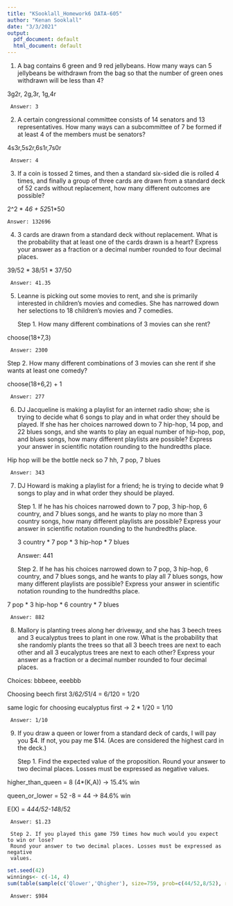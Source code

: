 ```yaml
---
title: "KSooklall_Homework6 DATA-605"
author: "Kenan Sooklall"
date: "3/3/2021"
output:
  pdf_document: default
  html_document: default
---
```


1.   A bag contains 6 green and 9 red jellybeans. How many ways can 5 jellybeans be
     withdrawn from the bag so that the number of green ones withdrawn will be less than
     4?

3g2r, 2g,3r, 1g,4r


     Answer: 3


2.   A certain congressional committee consists of 14 senators and 13 representatives. How
     many ways can a subcommittee of 7 be formed if at least 4 of the members must be
     senators?

4s3r,5s2r,6s1r,7s0r

     Answer: 4


3.   If a coin is tossed 2 times, and then a standard six-sided die is rolled 4 times, and finally a group of three cards are drawn from a standard deck of 52 cards without replacement, how many different outcomes are possible?

2^2 * 4*6 + 52*51*50

    Answer: 132696


4.   3 cards are drawn from a standard deck without replacement. What is the probability
     that at least one of the cards drawn is a heart? Express your answer as a fraction or a
     decimal number rounded to four decimal places.

39/52 * 38/51 * 37/50

     Answer: 41.35


5.   Leanne is picking out some movies to rent, and she is primarily interested in children's
     movies and comedies. She has narrowed down her selections to 18 children's movies
     and 7 comedies.

     Step 1. How many different combinations of 3 movies can she rent?
     
choose(18+7,3)

     Answer: 2300

   Step 2. How many different combinations of 3 movies can she rent if she wants at least
   one comedy?
     
choose(18+6,2) + 1

     Answer: 277


6.   DJ Jacqueline is making a playlist for an internet radio show; she is trying to decide what
     6 songs to play and in what order they should be played. If she has her choices
     narrowed down to 7 hip-hop, 14 pop, and 22 blues songs, and she wants to play an
     equal number of hip-hop, pop, and blues songs, how many different playlists are
     possible? Express your answer in scientific notation rounding to the hundredths place.

Hip hop will be the bottle neck so 7 hh, 7 pop, 7 blues

     Answer: 343

7.   DJ Howard is making a playlist for a friend; he is trying to decide what 9 songs to play
     and in what order they should be played.
     
     Step 1. If he has his choices narrowed down to 7 pop, 3 hip-hop, 6 country, and 7 blues
     songs, and he wants to play no more than 3 country songs, how many different playlists
     are possible? Express your answer in scientific notation rounding to the hundredths
     place.
     
     3 country * 7 pop * 3 hip-hop * 7 blues

     Answer: 441


     Step 2. If he has his choices narrowed down to 7 pop, 3 hip-hop, 6 country, and 7 blues
     songs, and he wants to play all 7 blues songs, how many different playlists are possible?
     Express your answer in scientific notation rounding to the hundredths place.

7 pop * 3 hip-hop * 6 country * 7 blues

     Answer: 882

8.   Mallory is planting trees along her driveway, and she has 3 beech trees and 3 eucalyptus
     trees to plant in one row. What is the probability that she randomly plants the trees so
     that all 3 beech trees are next to each other and all 3 eucalyptus trees are next to each
     other? Express your answer as a fraction or a decimal number rounded to four decimal
     places.

Choices: bbbeee, eeebbb

Choosing beech first
3/6*2/5*1/4 = 6/120 = 1/20

same logic for choosing eucalyptus first -> 2 * 1/20 = 1/10

     Answer: 1/10


9.   If you draw a queen or lower from a standard deck of cards, I will pay you $4. If not, you
     pay me $14. (Aces are considered the highest card in the deck.)

     Step 1. Find the expected value of the proposition. Round your answer to two decimal
     places. Losses must be expressed as negative values.

higher_than_queen = 8 (4*(K,A)) -> 15.4% win

queen_or_lower = 52 -8 = 44 -> 84.6% win

E(X) = 4*44/52-14*8/52

     Answer: $1.23

     Step 2. If you played this game 759 times how much would you expect to win or lose?
     Round your answer to two decimal places. Losses must be expressed as negative
     values.

```r
set.seed(42)
winnings<- c(-14, 4)
sum(table(sample(c('Qlower','Qhigher'), size=759, prob=c(44/52,8/52), replace=TRUE)) * winnings)
```
     
     Answer: $984